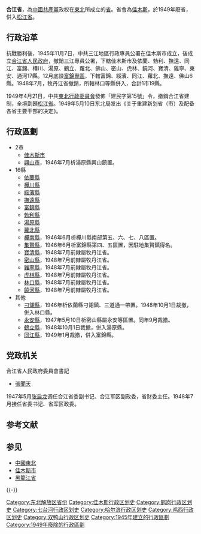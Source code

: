 {{about|中国共产党在解放区设立的一个省|中华民国的一个省|合江省 (中華民國)}}
{{Infobox Former Subdivision
|native_name = 
|conventional_long_name = 合江省
|common_name = 合
|subdivision = [[省|省]]
|nation = {{CPC}}[[解放区|解放区]]
|year_start = 1945年
|event_start = 
|date_start = 
|year_end = 1949年
|event_end = 
|date_end = 
|p1 = 
|flag_p1 = 
|s1 = 
|flag_s1 = 
|image_flag = 
|image_coat = 
|image_map = ROC Div Hejiang.svg
|image_map_caption = 
|capital = [[佳木斯市|佳木斯市]]<small>1945-1949</small>
|common_languages       =
|stat_year1             = 
|stat_area1             = 
|stat_pop1              = 
}}
'''合江省'''，為[[中國共產黨|中國共產黨]]政权在[[中国东北地区|東北]]所成立的[[省|省]]。省會為[[佳木斯|佳木斯]]，於1949年廢省，併入[[松江省_(中华人民共和国)|松江省]]。

== 行政沿革 ==
抗戰勝利後，1945年11月7日，中共三江地區行政專員公署在佳木斯市成立，後成立[[合江省_(中華民國)|合江省]][[人民政府|人民政府]]，撤銷三江專員公署，下轄佳木斯市及依蘭、勃利、撫遠、同江、富錦、樺川、湯原、鶴立、蘿北、佛山、密山、虎林、饒河、寶清、雞寧、東安、通河17縣。12月底設[[富錦|富錦專區]]，下轄富錦、綏濱、同江、蘿北、撫遠、佛山6縣。1948年7月，牧丹江省撤銷，所轄林口等縣併入，合計1市19縣。

1949年4月21日，中共[[東北行政委員會|東北行政委員會]]發佈「建民字第15號」令，撤銷合江省建制，全境劃歸[[松江省_(中华人民共和国)|松江省]]。1949年5月10日东北局发出《关于重建新划省（市）及配备各省主要干部的决定》。

== 行政區劃 ==
* 2市
**[[佳木斯市|佳木斯市]]
**[[興山市|興山市]]，1946年7月析湯原縣興山鎮置。
* 16縣
**[[依蘭縣|依蘭縣]]
**[[樺川縣|樺川縣]]
**[[綏濱縣|綏濱縣]]
**[[撫遠縣|撫遠縣]]
**[[富錦縣|富錦縣]]
**[[勃利縣|勃利縣]]
**[[湯原縣|湯原縣]]
**[[蘿北縣|蘿北縣]]
**[[樺南縣|樺南縣]]，1946年6月析樺川縣南部第五、六、七、八區置。
**[[集賢縣|集賢縣]]，1946年6月析富錦縣第四、五區置，因駐地集賢鎮得名。
**[[寶清縣|寶清縣]]，1948年7月前隸屬牧丹江省。
**[[密山縣|密山縣]]，1948年7月前隸屬牧丹江省。
**[[雞寧縣|雞寧縣]]，1948年7月前隸屬牧丹江省。
**[[虎林縣|虎林縣]]，1948年7月前隸屬牧丹江省。
**[[林口縣|林口縣]]，1948年7月前隸屬牧丹江省。
**[[饒河縣|饒河縣]]，1948年7月前隸屬牧丹江省。
* 其他
**[[刁翎縣|刁翎縣]]，1946年析依蘭縣刁翎鎮、三道通一帶置。1948年10月1日裁撤，併入林口縣。
**[[永安縣|永安縣]]，1947年5月10日析密山縣屬永安等區置。同年9月裁撤。
**[[鶴立縣|鶴立縣]]，1948年10月1日裁撤，併入湯原縣。
**[[同江縣|同江縣]]，1949年1月裁撤，併入富錦縣。

== 党政机关 ==
{{Main|合江省民主政府}}

;合江省人民政府委員會書記
* [[張聞天|張聞天]]

1947年5月[[张启龙|张启龙]]调任合江省委副书记、合江军区副政委，省财委主任。1948年7月接任省委书记、省军区政委。

==参考文献==
{{Reflist|33em}}

== 参见 ==
* [[中國東北|中國東北]]
* [[佳木斯市|佳木斯市]]
* [[黑龍江省|黑龍江省]]

{{-}}
{{中华人民共和国省级以上行政区变动}}
[[Category:东北解放区省份|Category:东北解放区省份]]
[[Category:佳木斯行政区划史|Category:佳木斯行政区划史]]
[[Category:鹤岗行政区划史|Category:鹤岗行政区划史]]
[[Category:七台河行政区划史|Category:七台河行政区划史]]
[[Category:哈尔滨行政区划史|Category:哈尔滨行政区划史]]
[[Category:鸡西行政区划史|Category:鸡西行政区划史]]
[[Category:双鸭山行政区划史|Category:双鸭山行政区划史]]
[[Category:1945年建立的行政區劃|Category:1945年建立的行政區劃]]
[[Category:1949年廢除的行政區劃|Category:1949年廢除的行政區劃]]